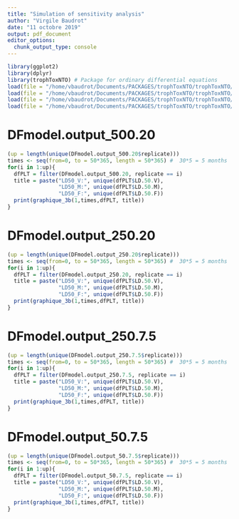 ```yaml
---
title: "Simulation of sensitivity analysis"
author: "Virgile Baudrot"
date: "11 octobre 2019"
output: pdf_document
editor_options: 
  chunk_output_type: console
---
```



```r
library(ggplot2)
library(dplyr)
library(trophToxNTO) # Package for ordinary differential equations
load(file = "/home/vbaudrot/Documents/PACKAGES/trophToxNTO/trophToxNTO/dataSIM/DFmodel.output_500.20.rda")
load(file = "/home/vbaudrot/Documents/PACKAGES/trophToxNTO/trophToxNTO/dataSIM/DFmodel.output_250.20.rda")
load(file = "/home/vbaudrot/Documents/PACKAGES/trophToxNTO/trophToxNTO/dataSIM/DFmodel.output_250.7.5.rda")
load(file = "/home/vbaudrot/Documents/PACKAGES/trophToxNTO/trophToxNTO/dataSIM/DFmodel.output_50.7.5.rda")
```

# DFmodel.output_500.20

```r
(up = length(unique(DFmodel.output_500.20$replicate)))
times <- seq(from=0, to = 50*365, length = 50*365) #  30*5 = 5 months
for(i in 1:up){
  dfPLT = filter(DFmodel.output_500.20, replicate == i)
  title = paste("LD50_V:", unique(dfPLT$LD.50.V),
                "LD50_M:", unique(dfPLT$LD.50.M),
                "LD50_F:", unique(dfPLT$LD.50.F))
  print(graphique_3b(1,times,dfPLT, title))
}
```

# DFmodel.output_250.20

```r
(up = length(unique(DFmodel.output_250.20$replicate)))
times <- seq(from=0, to = 50*365, length = 50*365) #  30*5 = 5 months
for(i in 1:up){
  dfPLT = filter(DFmodel.output_250.20, replicate == i)
  title = paste("LD50_V:", unique(dfPLT$LD.50.V),
                "LD50_M:", unique(dfPLT$LD.50.M),
                "LD50_F:", unique(dfPLT$LD.50.F))
  print(graphique_3b(1,times,dfPLT, title))
}
```

# DFmodel.output_250.7.5

```r
(up = length(unique(DFmodel.output_250.7.5$replicate)))
times <- seq(from=0, to = 50*365, length = 50*365) #  30*5 = 5 months
for(i in 1:up){
  dfPLT = filter(DFmodel.output_250.7.5, replicate == i)
  title = paste("LD50_V:", unique(dfPLT$LD.50.V),
                "LD50_M:", unique(dfPLT$LD.50.M),
                "LD50_F:", unique(dfPLT$LD.50.F))
  print(graphique_3b(1,times,dfPLT, title))
}
```

# DFmodel.output_50.7.5

```r
(up = length(unique(DFmodel.output_50.7.5$replicate)))
times <- seq(from=0, to = 50*365, length = 50*365) #  30*5 = 5 months
for(i in 1:up){
  dfPLT = filter(DFmodel.output_50.7.5, replicate == i)
  title = paste("LD50_V:", unique(dfPLT$LD.50.V),
                "LD50_M:", unique(dfPLT$LD.50.M),
                "LD50_F:", unique(dfPLT$LD.50.F))
  print(graphique_3b(1,times,dfPLT, title))
}
```

